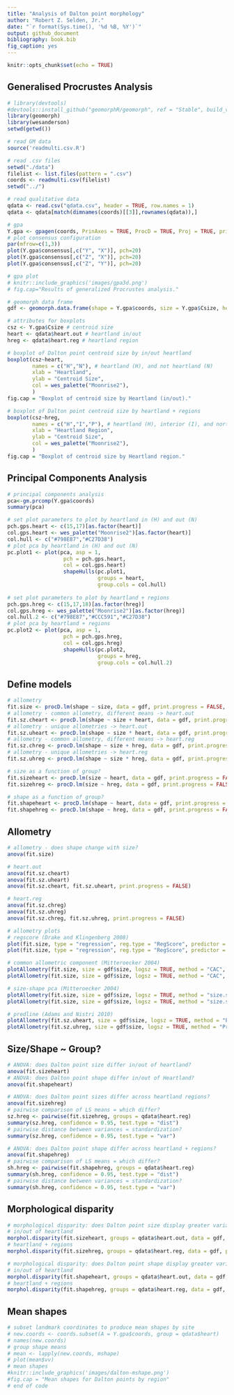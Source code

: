 ```yaml
---
title: "Analysis of Dalton point morphology"
author: "Robert Z. Selden, Jr."
date: "`r format(Sys.time(), '%d %B, %Y')`"
output: github_document
bibliography: book.bib
fig_caption: yes
---
```


```r
knitr::opts_chunk$set(echo = TRUE)
```

## Generalised Procrustes Analysis

```r
# library(devtools)
#devtools::install_github("geomorphR/geomorph", ref = "Stable", build_vignettes = TRUE)
library(geomorph)
library(wesanderson)
setwd(getwd())

# read GM data
source('readmulti.csv.R')

# read .csv files
setwd("./data")
filelist <- list.files(pattern = ".csv")
coords <- readmulti.csv(filelist)
setwd("../")

# read qualitative data
qdata <- read.csv("qdata.csv", header = TRUE, row.names = 1)
qdata <- qdata[match(dimnames(coords)[[3]],rownames(qdata)),]

# gpa
Y.gpa <- gpagen(coords, PrinAxes = TRUE, ProcD = TRUE, Proj = TRUE, print.progress = FALSE)
# plot consensus configuration
par(mfrow=c(1,3))
plot(Y.gpa$consensus[,c("Y", "X")], pch=20)
plot(Y.gpa$consensus[,c("Z", "X")], pch=20)
plot(Y.gpa$consensus[,c("Z", "Y")], pch=20)

# gpa plot
# knitr::include_graphics('images/gpa3d.png')
# fig.cap="Results of generalized Procrustes analysis."
```

```r
# geomorph data frame
gdf <- geomorph.data.frame(shape = Y.gpa$coords, size = Y.gpa$Csize, heart = qdata$heart.out, hreg = qdata$heart.reg)

# attributes for boxplots
csz <- Y.gpa$Csize # centroid size
heart <- qdata$heart.out # heartland in/out
hreg <- qdata$heart.reg # heartland region

# boxplot of Dalton point centroid size by in/out heartland
boxplot(csz~heart,
        names = c("H","N"), # heartland (H), and not heartland (N)
        xlab = "Heartland",
        ylab = "Centroid Size",
        col = wes_palette("Moonrise2"),
        )
fig.cap = "Boxplot of centroid size by Heartland (in/out)."

# boxplot of Dalton point centroid size by heartland + regions
boxplot(csz~hreg,
        names = c("H","I","P"), # heartland (H), interior (I), and northern periphery (P)
        xlab = "Heartland Region",
        ylab = "Centroid Size",
        col = wes_palette("Moonrise2"),
        )
fig.cap = "Boxplot of centroid size by Heartland region."
```

## Principal Components Analysis

```r
# principal components analysis
pca<-gm.prcomp(Y.gpa$coords)
summary(pca)

# set plot parameters to plot by heartland in (H) and out (N)
pch.gps.heart <- c(15,17)[as.factor(heart)]
col.gps.heart <- wes_palette("Moonrise2")[as.factor(heart)]
col.hull <- c("#798E87","#C27D38")
# plot pca by heartland in (H) and out (N)
pc.plot1 <- plot(pca, asp = 1,
                  pch = pch.gps.heart,
                  col = col.gps.heart)
                  shapeHulls(pc.plot1, 
                             groups = heart,
                             group.cols = col.hull)
                  
# set plot parameters to plot by heartland + regions
pch.gps.hreg <- c(15,17,18)[as.factor(hreg)]
col.gps.hreg <- wes_palette("Moonrise2")[as.factor(hreg)]
col.hull.2 <- c("#798E87","#CCC591","#C27D38")
# plot pca by heartland + regions
pc.plot2 <- plot(pca, asp = 1,
                  pch = pch.gps.hreg,
                  col = col.gps.hreg)
                  shapeHulls(pc.plot2, 
                             groups = hreg,
                             group.cols = col.hull.2)
```

## Define models

```r
# allometry
fit.size <- procD.lm(shape ~ size, data = gdf, print.progress = FALSE, iter = 9999)
# allometry - common allometry, different means -> heart.out
fit.sz.cheart <- procD.lm(shape ~ size + heart, data = gdf, print.progress = FALSE, iter = 9999)
# allometry - unique allometries -> heart.out
fit.sz.uheart <- procD.lm(shape ~ size * heart, data = gdf, print.progress = FALSE, iter = 9999)
# allometry - common allometry, different means -> heart.reg
fit.sz.chreg <- procD.lm(shape ~ size + hreg, data = gdf, print.progress = FALSE, iter = 9999)
# allometry - unique allometries -> heart.reg
fit.sz.uhreg <- procD.lm(shape ~ size * hreg, data = gdf, print.progress = FALSE, iter = 9999)

# size as a function of group?
fit.sizeheart <- procD.lm(size ~ heart, data = gdf, print.progress = FALSE, iter = 9999)
fit.sizehreg <- procD.lm(size ~ hreg, data = gdf, print.progress = FALSE, iter = 9999)

# shape as a function of group?
fit.shapeheart <- procD.lm(shape ~ heart, data = gdf, print.progress = FALSE, iter = 9999)
fit.shapehreg <- procD.lm(shape ~ hreg, data = gdf, print.progress = FALSE, iter = 9999)
```

## Allometry

```r
# allometry - does shape change with size?
anova(fit.size)

# heart.out
anova(fit.sz.cheart)
anova(fit.sz.uheart)
anova(fit.sz.cheart, fit.sz.uheart, print.progress = FALSE)

# heart.reg
anova(fit.sz.chreg)
anova(fit.sz.uhreg)
anova(fit.sz.chreg, fit.sz.uhreg, print.progress = FALSE)

# allometry plots
# regscore (Drake and Klingenberg 2008)
plot(fit.size, type = "regression", reg.type = "RegScore", predictor = log(gdf$size), pch = pch.gps.heart, col = col.gps.heart)
plot(fit.size, type = "regression", reg.type = "RegScore", predictor = log(gdf$size), pch = pch.gps.hreg, col = col.gps.hreg)

# common allometric component (Mitteroecker 2004)
plotAllometry(fit.size, size = gdf$size, logsz = TRUE, method = "CAC", pch = pch.gps.heart, col = col.gps.heart)
plotAllometry(fit.size, size = gdf$size, logsz = TRUE, method = "CAC", pch = pch.gps.hreg, col = col.gps.hreg)

# size-shape pca (Mitteroecker 2004)
plotAllometry(fit.size, size = gdf$size, logsz = TRUE, method = "size.shape", pch = pch.gps.heart, col = col.gps.heart)
plotAllometry(fit.size, size = gdf$size, logsz = TRUE, method = "size.shape", pch = pch.gps.hreg, col = col.gps.hreg)

# predline (Adams and Nistri 2010)
plotAllometry(fit.sz.uheart, size = gdf$size, logsz = TRUE, method = "PredLine", pch = pch.gps.heart, col = col.gps.heart)
plotAllometry(fit.sz.uhreg, size = gdf$size, logsz = TRUE, method = "PredLine", pch = pch.gps.hreg, col = col.gps.hreg)
```

## Size/Shape ~ Group?

```r
# ANOVA: does Dalton point size differ in/out of heartland?
anova(fit.sizeheart)
# ANOVA: does Dalton point shape differ in/out of Heartland?
anova(fit.shapeheart)

# ANOVA: does Dalton point sizes differ across heartland regions?
anova(fit.sizehreg)
# pairwise comparison of LS means = which differ?
sz.hreg <- pairwise(fit.sizehreg, groups = qdata$heart.reg)
summary(sz.hreg, confidence = 0.95, test.type = "dist")
# pairwise distance between variances = standardization?
summary(sz.hreg, confidence = 0.95, test.type = "var")

# ANOVA: does Dalton point shape differ across heartland + regions?
anova(fit.shapehreg)
# pairwise comparison of LS means = which differ?
sh.hreg <- pairwise(fit.shapehreg, groups = qdata$heart.reg)
summary(sh.hreg, confidence = 0.95, test.type = "dist")
# pairwise distance between variances = standardization?
summary(sh.hreg, confidence = 0.95, test.type = "var")
```

## Morphological disparity

```r
# morphological disparity: does Dalton point size display greater variation among individuals?
# in/out of heartland
morphol.disparity(fit.sizeheart, groups = qdata$heart.out, data = gdf, print.progress = FALSE, iter = 9999)
# heartland + regions
morphol.disparity(fit.sizehreg, groups = qdata$heart.reg, data = gdf, print.progress = FALSE, iter = 9999)

# morphological disparity: does Dalton point shape display greater variation among individuals?
# in/out of heartland
morphol.disparity(fit.shapeheart, groups = qdata$heart.out, data = gdf, print.progress = FALSE, iter = 9999)
# heartland + regions
morphol.disparity(fit.shapehreg, groups = qdata$heart.reg, data = gdf, print.progress = FALSE, iter = 9999)
```

## Mean shapes

```r
# subset landmark coordinates to produce mean shapes by site
# new.coords <- coords.subset(A = Y.gpa$coords, group = qdata$heart)
# names(new.coords)
# group shape means
# mean <- lapply(new.coords, mshape)
# plot(mean$vv)
# mean shapes
#knitr::include_graphics('images/dalton-mshape.png')
#fig.cap = "Mean shapes for Dalton points by region"
# end of code
```
